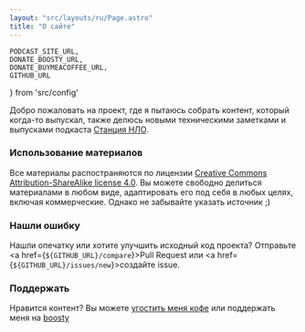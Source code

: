 ```yaml
---
layout: "src/layouts/ru/Page.astro"
title: "О сайте"
---
```

    PODCAST_SITE_URL,
    DONATE_BOOSTY_URL, 
    DONATE_BUYMEACOFFEE_URL, 
    GITHUB_URL
} from 'src/config'

Добро пожаловать на проект, где я пытаюсь собрать контент, который когда-то выпускал, также делюсь новыми <Link href="/ru/posts/">техническими заметками</Link> и выпусками подкаста <a href={PODCAST_SITE_URL}>Станция НЛО</a>. 

### Использование материалов

Все материалы распостраняются по лицензии [Creative Commons Attribution-ShareAlike license 4.0](https://creativecommons.org/licenses/by-sa/4.0/). Вы можете свободно делиться материалами в любом виде, адаптировать его под себя в любых целях, включая коммерческие. Однако не забывайте указать источник ;)

### Нашли ошибку

Нашли опечатку или хотите улучшить исходный код проекта? Отправьте <a href={`${GITHUB_URL}/compare`}>Pull Request</a> или <a href={`${GITHUB_URL}/issues/new`}>создайте issue</a>.

### Поддержать

Нравится контент? Вы можете <a href={DONATE_BUYMEACOFFEE_URL}>угостить меня кофе</a> или поддержать меня на <a href={DONATE_BOOSTY_URL}>boosty</a>
